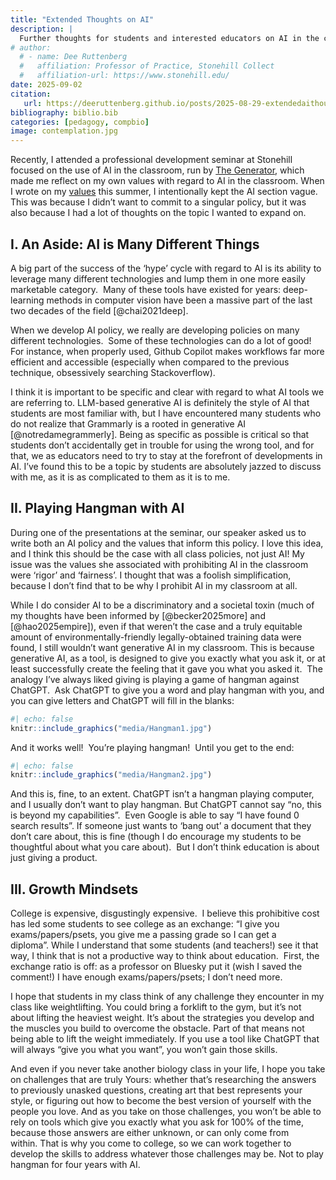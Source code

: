 ```yaml
---
title: "Extended Thoughts on AI"
description: |
  Further thoughts for students and interested educators on AI in the classroom
# author:
  # - name: Dee Ruttenberg
  #   affiliation: Professor of Practice, Stonehill Collect
  #   affiliation-url: https://www.stonehill.edu/
date: 2025-09-02
citation: 
   url: https://deeruttenberg.github.io/posts/2025-08-29-extendedaithoughts/
bibliography: biblio.bib
categories: [pedagogy, compbio]
image: contemplation.jpg
---
```


Recently, I attended a professional development seminar at Stonehill focused on the use of AI in the classroom, run by [The Generator](https://www.babson.edu/thegenerator/), which made me reflect on my own values with regard to AI in the classroom. When I wrote on my [values](https://deeruttenberg.github.io/values.html) this summer, I intentionally kept the AI section vague. This was because I didn’t want to commit to a singular policy, but it was also because I had a lot of thoughts on the topic I wanted to expand on.

## I. An Aside: AI is Many Different Things

A big part of the success of the ‘hype’ cycle with regard to AI is its ability to leverage many different technologies and lump them in one more easily marketable category.  Many of these tools have existed for years: deep-learning methods in computer vision have been a massive part of the last two decades of the field \[@chai2021deep\]. 

When we develop AI policy, we really are developing policies on many different technologies.  Some of these technologies can do a lot of good!  For instance, when properly used, Github Copilot makes workflows far more efficient and accessible (especially when compared to the previous technique, obsessively searching Stackoverflow).

I think it is important to be specific and clear with regard to what AI tools we are referring to. LLM-based generative AI is definitely the style of AI that students are most familiar with, but I have encountered many students who do not realize that Grammarly is a rooted in generative AI [@notredamegrammerly]. Being as specific as possible is critical so that students don't accidentally get in trouble for using the wrong tool, and for that, we as educators need to try to stay at the forefront of developments in AI. I've found this to be a topic by students are absolutely jazzed to discuss with me, as it is as complicated to them as it is to me.

## II. Playing Hangman with AI

During one of the presentations at the seminar, our speaker asked us to write both an AI policy and the values that inform this policy. I love this idea, and I think this should be the case with all class policies, not just AI! My issue was the values she associated with prohibiting AI in the classroom were ‘rigor’ and ‘fairness’. I thought that was a foolish simplification, because I don’t find that to be why I prohibit AI in my classroom at all.

While I do consider AI to be a discriminatory and a societal toxin (much of my thoughts have been informed by [@becker2025more] and [@hao2025empire]), even if that weren’t the case and a truly equitable amount of environmentally-friendly legally-obtained training data were found, I still wouldn't want generative AI in my classroom. This is because generative AI, as a tool, is designed to give you exactly what you ask it, or at least successfully create the feeling that it gave you what you asked it.  The analogy I’ve always liked giving is playing a game of hangman against ChatGPT.  Ask ChatGPT to give you a word and play hangman with you, and you can give letters and ChatGPT will fill in the blanks:

```r
#| echo: false
knitr::include_graphics("media/Hangman1.jpg")
```

And it works well!  You’re playing hangman!  Until you get to the end:

```r
#| echo: false
knitr::include_graphics("media/Hangman2.jpg")
```

And this is, fine, to an extent. ChatGPT isn’t a hangman playing computer, and I usually don’t want to play hangman. But ChatGPT cannot say “no, this is beyond my capabilities”.  Even Google is able to say “I have found 0 search results”. If someone just wants to ‘bang out’ a document that they don’t care about, this is fine (though I do encourage my students to be thoughtful about what you care about).  But I don’t think education is about just giving a product.

## III. Growth Mindsets

College is expensive, disgustingly expensive.  I believe this prohibitive cost has led some students to see college as an exchange: “I give you exams/papers/psets, you give me a passing grade so I can get a diploma”. While I understand that some students (and teachers!) see it that way, I think that is not a productive way to think about education.  First, the exchange ratio is off: as a professor on Bluesky put it (wish I saved the comment!) I have enough exams/papers/psets; I don’t need more.  

I hope that students in my class think of any challenge they encounter in my class like weightlifting. You could bring a forklift to the gym, but it’s not about lifting the heaviest weight. It’s about the strategies you develop and the muscles you build to overcome the obstacle. Part of that means not being able to lift the weight immediately. If you use a tool like ChatGPT that will always “give you what you want”, you won’t gain those skills.  

And even if you never take another biology class in your life, I hope you take on challenges that are truly Yours: whether that’s researching the answers to previously unasked questions, creating art that best represents your style, or figuring out how to become the best version of yourself with the people you love. And as you take on those challenges, you won’t be able to rely on tools which give you exactly what you ask for 100% of the time, because those answers are either unknown, or can only come from within. That is why you come to college, so we can work together to develop the skills to address whatever those challenges may be. Not to play hangman for four years with AI. 
